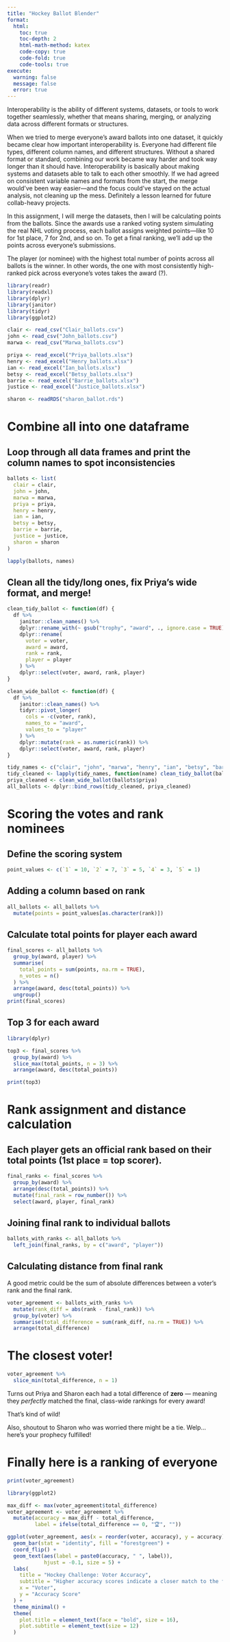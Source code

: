 ```yaml
---
title: "Hockey Ballot Blender"
format:
  html:
    toc: true
    toc-depth: 2
    html-math-method: katex
    code-copy: true
    code-fold: true
    code-tools: true
execute:
  warning: false
  message: false
  error: true
---
```

Interoperability is the ability of different systems, datasets, or tools to work together seamlessly, whether that means sharing, merging, or analyzing data across different formats or structures.

When we tried to merge everyone’s award ballots into one dataset, it quickly became clear how important interoperability is. Everyone had different file types, different column names, and different structures. Without a shared format or standard, combining our work became way harder and took way longer than it should have. Interoperability is basically about making systems and datasets able to talk to each other smoothly. If we had agreed on consistent variable names and formats from the start, the merge would’ve been way easier—and the focus could’ve stayed on the actual analysis, not cleaning up the mess. Definitely a lesson learned for future collab-heavy projects.

In this assignment, I will merge the datasets, then I will be calculating points from the ballots. Since the awards use a ranked voting system simulating the real NHL voting process, each ballot assigns weighted points—like 10 for 1st place, 7 for 2nd, and so on. To get a final ranking, we’ll add up the points across everyone’s submissions.

The player (or nominee) with the highest total number of points across all ballots is the winner. In other words, the one with most consistently high-ranked pick across everyone’s votes takes the award (?).

```r
library(readr)
library(readxl)
library(dplyr)
library(janitor)
library(tidyr)
library(ggplot2)

```

```r
clair <- read_csv("Clair_ballots.csv")
john <- read_csv("John_ballots.csv")
marwa <- read_csv("Marwa_ballots.csv")

priya <- read_excel("Priya_ballots.xlsx")
henry <- read_excel("Henry_ballots.xlsx")
ian <- read_excel("Ian_ballots.xlsx")
betsy <- read_excel("Betsy_ballots.xlsx")
barrie <- read_excel("Barrie_ballots.xlsx")
justice <- read_excel("Justice_ballots.xlsx")

sharon <- readRDS("sharon_ballot.rds")

```

# Combine all into one dataframe

## Loop through all data frames and print the column names to spot inconsistencies

```r
ballots <- list(
  clair = clair,
  john = john,
  marwa = marwa,
  priya = priya,
  henry = henry,
  ian = ian,
  betsy = betsy,
  barrie = barrie,
  justice = justice,
  sharon = sharon
)

lapply(ballots, names)

```

## Clean all the tidy/long ones, fix Priya's wide format, and merge!

```r

clean_tidy_ballot <- function(df) {
  df %>%
    janitor::clean_names() %>%
    dplyr::rename_with(~ gsub("trophy", "award", ., ignore.case = TRUE)) %>%
    dplyr::rename(
      voter = voter,
      award = award,
      rank = rank,
      player = player
    ) %>%
    dplyr::select(voter, award, rank, player)
}

clean_wide_ballot <- function(df) {
  df %>%
    janitor::clean_names() %>%
    tidyr::pivot_longer(
      cols = -c(voter, rank),
      names_to = "award",
      values_to = "player"
    ) %>%
    dplyr::mutate(rank = as.numeric(rank)) %>%
    dplyr::select(voter, award, rank, player)
}

tidy_names <- c("clair", "john", "marwa", "henry", "ian", "betsy", "barrie", "justice", "sharon")
tidy_cleaned <- lapply(tidy_names, function(name) clean_tidy_ballot(ballots[[name]]))
priya_cleaned <- clean_wide_ballot(ballots$priya)
all_ballots <- dplyr::bind_rows(tidy_cleaned, priya_cleaned)

```

# Scoring the votes and rank nominees

## Define the scoring system

```r
point_values <- c(`1` = 10, `2` = 7, `3` = 5, `4` = 3, `5` = 1)
```

## Adding a column based on rank

```r
all_ballots <- all_ballots %>%
  mutate(points = point_values[as.character(rank)])
```

## Calculate total points for player each award

```r
final_scores <- all_ballots %>%
  group_by(award, player) %>%
  summarise(
    total_points = sum(points, na.rm = TRUE),
    n_votes = n()
  ) %>%
  arrange(award, desc(total_points)) %>%
  ungroup()
print(final_scores)

```

## Top 3 for each award

```r
library(dplyr)

top3 <- final_scores %>%
  group_by(award) %>%
  slice_max(total_points, n = 3) %>%
  arrange(award, desc(total_points))

print(top3)

```

# Rank assignment and distance calculation

## Each player gets an official rank based on their total points (1st place = top scorer).

```r
final_ranks <- final_scores %>%
  group_by(award) %>%
  arrange(desc(total_points)) %>%
  mutate(final_rank = row_number()) %>%
  select(award, player, final_rank)

```

## Joining final rank to individual ballots

```r
ballots_with_ranks <- all_ballots %>%
  left_join(final_ranks, by = c("award", "player"))
```

## Calculating distance from final rank

A good metric could be the sum of absolute differences between a voter's rank and the final rank.

```r
voter_agreement <- ballots_with_ranks %>%
  mutate(rank_diff = abs(rank - final_rank)) %>%
  group_by(voter) %>%
  summarise(total_difference = sum(rank_diff, na.rm = TRUE)) %>%
  arrange(total_difference)

```

# The closest voter!

```r
voter_agreement %>%
  slice_min(total_difference, n = 1)

```

Turns out Priya and Sharon each had a total difference of **zero** — meaning they *perfectly* matched the final, class-wide rankings for every award!

That’s kind of wild!

Also, shoutout to Sharon who was worried there might be a tie. Welp… here’s your prophecy fulfilled!

# Finally here is a ranking of everyone

```r
print(voter_agreement)

```

```r
library(ggplot2)

max_diff <- max(voter_agreement$total_difference)
voter_agreement <- voter_agreement %>%
  mutate(accuracy = max_diff - total_difference,
         label = ifelse(total_difference == 0, "🏆", ""))

ggplot(voter_agreement, aes(x = reorder(voter, accuracy), y = accuracy)) +
  geom_bar(stat = "identity", fill = "forestgreen") +
  coord_flip() +
  geom_text(aes(label = paste0(accuracy, " ", label)), 
            hjust = -0.1, size = 5) +
  labs(
    title = "Hockey Challenge: Voter Accuracy",
    subtitle = "Higher accuracy scores indicate a closer match to the final ranking",
    x = "Voter",
    y = "Accuracy Score"
  ) +
  theme_minimal() +
  theme(
    plot.title = element_text(face = "bold", size = 16),
    plot.subtitle = element_text(size = 12)
  )

```
